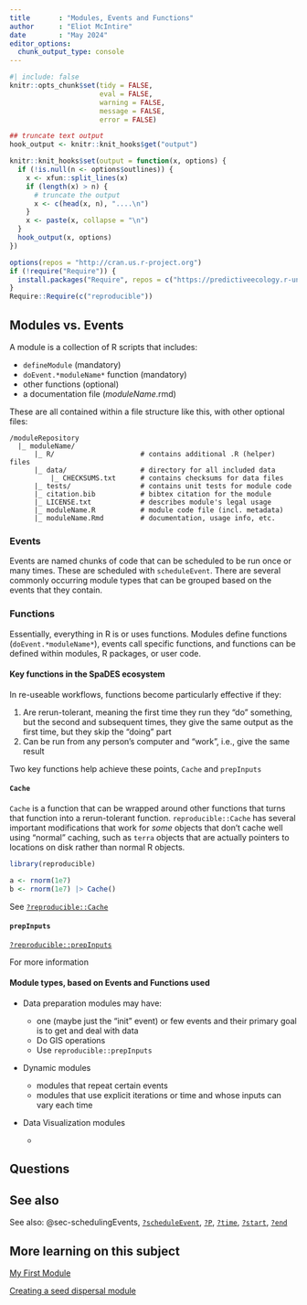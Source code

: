 ```yaml
---
title       : "Modules, Events and Functions"
author      : "Eliot McIntire"
date        : "May 2024"
editor_options:
  chunk_output_type: console
---
```


```r
#| include: false
knitr::opts_chunk$set(tidy = FALSE, 
                      eval = FALSE,
                      warning = FALSE, 
                      message = FALSE, 
                      error = FALSE)

## truncate text output
hook_output <- knitr::knit_hooks$get("output")

knitr::knit_hooks$set(output = function(x, options) {
  if (!is.null(n <- options$outlines)) {
    x <- xfun::split_lines(x)
    if (length(x) > n) {
      # truncate the output
      x <- c(head(x, n), "....\n")
    }
    x <- paste(x, collapse = "\n")
  }
  hook_output(x, options)
})

options(repos = "http://cran.us.r-project.org")
if (!require("Require")) {
  install.packages("Require", repos = c("https://predictiveecology.r-universe.dev", getOption("repos")))
}
Require::Require(c("reproducible"))

```

## Modules vs. Events

A module is a collection of R scripts that includes:

-   `defineModule` (mandatory)
-   `doEvent.*moduleName*` function (mandatory)
-   other functions (optional)
-   a documentation file (*moduleName*.rmd)

These are all contained within a file structure like this, with other
optional files:

```         
/moduleRepository
  |_ moduleName/
      |_ R/                     # contains additional .R (helper) files
      |_ data/                  # directory for all included data
          |_ CHECKSUMS.txt      # contains checksums for data files
      |_ tests/                 # contains unit tests for module code
      |_ citation.bib           # bibtex citation for the module
      |_ LICENSE.txt            # describes module's legal usage
      |_ moduleName.R           # module code file (incl. metadata)
      |_ moduleName.Rmd         # documentation, usage info, etc.
```

### Events

Events are named chunks of code that can be scheduled to be run once or
many times. These are scheduled with `scheduleEvent`. There are several
commonly occurring module types that can be grouped based on the events
that they contain.

### Functions

Essentially, everything in R is or uses functions. Modules define
functions (`doEvent.*moduleName*`), events call specific functions, and
functions can be defined within modules, R packages, or user code.

#### Key functions in the SpaDES ecosystem

In re-useable workflows, functions become particularly effective if
they:

1.  Are rerun-tolerant, meaning the first time they run they "do"
    something, but the second and subsequent times, they give the same
    output as the first time, but they skip the "doing" part
2.  Can be run from any person's computer and "work", i.e., give the
    same result

Two key functions help achieve these points, `Cache` and `prepInputs`

#### `Cache`

`Cache` is a function that can be wrapped around other functions that
turns that function into a rerun-tolerant function.
`reproducible::Cache` has several important modifications that work for
*some* objects that don't cache well using "normal" caching, such as
`terra` objects that are actually pointers to locations on disk rather
than normal R objects.

```r
library(reproducible)

a <- rnorm(1e7)
b <- rnorm(1e7) |> Cache()

```

See
[`?reproducible::Cache`](https://reproducible.predictiveecology.org/reference/Cache.html)

#### `prepInputs`

[`?reproducible::prepInputs`](https://reproducible.predictiveecology.org/reference/prepInputs.html)

For more information

#### Module types, based on Events and Functions used

-   Data preparation modules may have:

    -   one (maybe just the "init" event) or few events and their
        primary goal is to get and deal with data
    -   Do GIS operations
    -   Use `reproducible::prepInputs`

-   Dynamic modules

    -   modules that repeat certain events
    -   modules that use explicit iterations or time and whose inputs
        can vary each time

-   Data Visualization modules

    -   

## Questions

## See also

See also: @sec-schedulingEvents, [`?scheduleEvent`](https://rdrr.io/cran/SpaDES.core/man/scheduleEvent.html),  [`?P`](https://rdrr.io/cran/SpaDES.core/man/params.html), [`?time`](https://rdrr.io/cran/SpaDES.core/man/simList-accessors-times.html), [`?start`](https://rdrr.io/cran/SpaDES.core/man/simList-accessors-times.html), [`?end`](https://rdrr.io/cran/SpaDES.core/man/simList-accessors-times.html)

## More learning on this subject

[My First Module](https://spades-workshops.predictiveecology.org/articlesMay2018/MyFirstModule.html)

[Creating a seed dispersal module](https://spades-workshops.predictiveecology.org/articles/02c-Convert_R_code_to_SpaDES_module.html)
